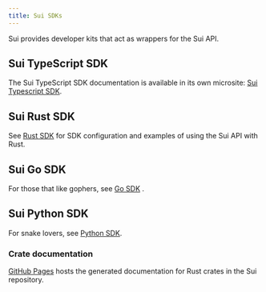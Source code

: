 ```yaml
---
title: Sui SDKs
---
```


Sui provides developer kits that act as wrappers for the Sui API.

## Sui TypeScript SDK

The Sui TypeScript SDK documentation is available in its own microsite: [Sui Typescript SDK](https://sdk.mystenlabs.com/typescript).

## Sui Rust SDK

See [Rust SDK](./rust-sdk.mdx) for SDK configuration and examples of using the Sui API with Rust.

## Sui Go SDK
For those that like gophers, see [Go SDK](https://github.com/block-vision/sui-go-sdk) .

## Sui Python SDK
For snake lovers, see [Python SDK](https://github.com/FrankC01/pysui).

### Crate documentation

[GitHub Pages](https://mystenlabs.github.io/sui/sui_sdk/index.html) hosts the generated documentation for Rust crates in the Sui repository.
